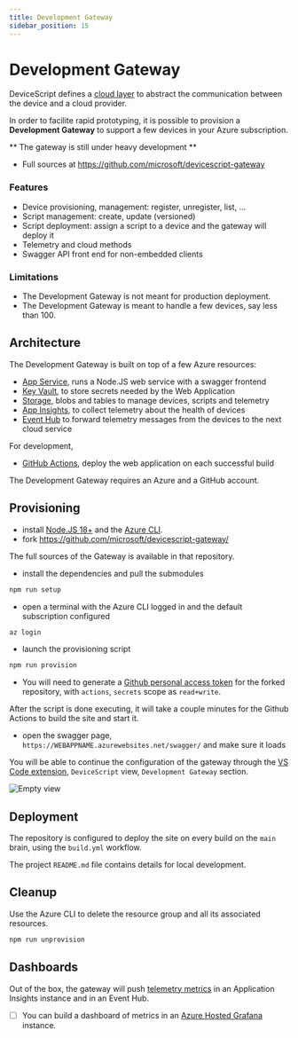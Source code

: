 ```yaml
---
title: Development Gateway
sidebar_position: 15
---
```


# Development Gateway

DeviceScript defines a [cloud layer](/developer/cloud/)
to abstract the communication between the device and a cloud provider.

In order to facilite rapid prototyping, it is possible to provision a **Development Gateway** to
support a few devices in your Azure subscription.

** The gateway is still under heavy development **

-   Full sources at https://github.com/microsoft/devicescript-gateway

### Features

-   Device provisioning, management: register, unregister, list, ...
-   Script management: create, update (versioned)
-   Script deployment: assign a script to a device and the gateway will deploy it
-   Telemetry and cloud methods
-   Swagger API front end for non-embedded clients

### Limitations

-   The Development Gateway is not meant for production deployment.
-   The Development Gateway is meant to handle a few devices, say less than 100.

## Architecture

The Development Gateway is built on top of a few Azure resources:

-   [App Service](https://learn.microsoft.com/en-us/azure/app-service/), runs a Node.JS web service with a swagger frontend
-   [Key Vault](https://learn.microsoft.com/en-us/azure/key-vault/), to store secrets needed by the Web Application
-   [Storage](https://learn.microsoft.com/en-us/azure/storage/), blobs and tables to manage devices, scripts and telemetry
-   [App Insights](https://learn.microsoft.com/en-us/azure/azure-monitor/app/app-insights-overview), to collect telemetry about the health of devices
-   [Event Hub](https://learn.microsoft.com/en-us/azure/event-hubs/) to forward telemetry messages from the devices to the next cloud service

For development,

-   [GitHub Actions](https://docs.github.com/en/actions), deploy the web application on each successful build

The Development Gateway requires an Azure and a GitHub account.

## Provisioning

-   install [Node.JS 18+](https://nodejs.org/en/download/)
    and the [Azure CLI](https://learn.microsoft.com/en-us/dotnet/azure/install-azure-cli).
-   fork https://github.com/microsoft/devicescript-gateway/

The full sources of the Gateway is available in that repository.

-   install the dependencies and pull the submodules

```bash npm2yarn
npm run setup
```

-   open a terminal with the Azure CLI logged in and the default subscription configured

```bash
az login
```

-   launch the provisioning script

```bash npm2yarn
npm run provision
```

-   You will need to generate a [Github personal access token](https://github.com/settings/personal-access-tokens/new)
    for the forked repository, with `actions`, `secrets` scope as `read+write`.

After the script is done executing,
it will take a couple minutes for the Github Actions to build the site and start it.

-   open the swagger page, `https://WEBAPPNAME.azurewebsites.net/swagger/` and make sure it loads

You will be able to continue the configuration of the gateway through the [VS Code extension](/getting-started/vscode),
`DeviceScript` view, `Development Gateway` section.

![Empty view](./empty-view.png)

## Deployment

The repository is configured to
deploy the site on every build on the `main` brain,
using the `build.yml` workflow.

The project `README.md` file contains details for local development.

## Cleanup

Use the Azure CLI to delete the resource group and all its associated resources.

```bash
npm run unprovision
```

## Dashboards

Out of the box, the gateway will push [telemetry metrics](/developer/cloud) in an Application Insights instance and in an Event Hub.

-   [ ] You can build a dashboard of metrics in an [Azure Hosted Grafana](https://azure.microsoft.com/en-us/products/managed-grafana/) instance.
